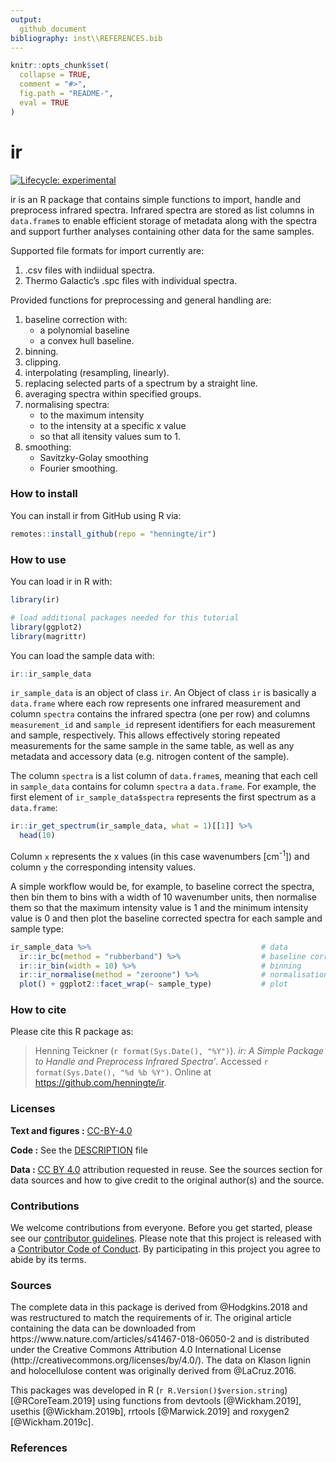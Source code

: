 ```yaml
---
output: 
  github_document
bibliography: inst\\REFERENCES.bib
---
```


<!-- README.md is generated from README.Rmd. Please edit that file -->

```r
knitr::opts_chunk$set(
  collapse = TRUE,
  comment = "#>",
  fig.path = "README-",
  eval = TRUE
)
```

# ir

<!-- badges: start -->
[![Lifecycle: experimental](https://img.shields.io/badge/lifecycle-experimental-orange.svg)](https://www.tidyverse.org/lifecycle/#experimental)
<!-- badges: end -->

ir is an R package that contains simple functions to import, handle and preprocess infrared spectra. Infrared spectra are stored as list columns in `data.frame`s to enable efficient storage of metadata along with the spectra and support further analyses containing other data for the same samples.

Supported file formats for import currently are:

1. .csv files with indiidual spectra.
2. Thermo Galactic's .spc files with individual spectra.

Provided functions for preprocessing and general handling are:

1. baseline correction with:
    * a polynomial baseline
    * a convex hull baseline.
2. binning.
3. clipping.
4. interpolating (resampling, linearly).
5. replacing selected parts of a spectrum by a straight line.
6. averaging spectra within specified groups.
7. normalising spectra:
    * to the maximum intensity
    * to the intensity at a specific x value
    * so that all itensity values sum to 1.
8. smoothing: 
    * Savitzky-Golay smoothing 
    * Fourier smoothing.

### How to install

You can install ir from GitHub using R via:
```r
remotes::install_github(repo = "henningte/ir")
```

### How to use

You can load ir in R with:
```r
library(ir)

# load additional packages needed for this tutorial
library(ggplot2)
library(magrittr)
```

You can load the sample data with:
```r
ir::ir_sample_data
```

`ir_sample_data` is an object of class `ir`. An Object of class `ir` is basically a `data.frame` where each row represents one infrared measurement and column `spectra` contains the infrared spectra (one per row) and columns `measurement_id` and  `sample_id` represent identifiers for each measurement and sample, respectively.
This allows effectively storing repeated measurements for the same sample in the same table, as well as any metadata and accessory data (e.g. nitrogen content of the sample).

The column `spectra` is a list column of `data.frame`s, meaning that each cell in `sample_data` contains for column `spectra` a `data.frame`. For example, the first element of `ir_sample_data$spectra` represents the first spectrum as a `data.frame`:
```r
ir::ir_get_spectrum(ir_sample_data, what = 1)[[1]] %>% 
  head(10)
```

Column `x` represents the x values (in this case wavenumbers [cm<sup>-1</sup>]) and column `y` the corresponding intensity values.

A simple workflow would be, for example, to baseline correct the spectra, then bin them to bins with a width of 10 wavenumber units, then normalise them so that the maximum intensity value is 1 and the minimum intensity value is 0 and then plot the baseline corrected spectra for each sample and sample type:
```r
ir_sample_data %>%                                      # data
  ir::ir_bc(method = "rubberband") %>%                  # baseline correction
  ir::ir_bin(width = 10) %>%                            # binning
  ir::ir_normalise(method = "zeroone") %>%              # normalisation
  plot() + ggplot2::facet_wrap(~ sample_type)           # plot
```

### How to cite

Please cite this R package as:

> Henning Teickner (`r format(Sys.Date(), "%Y")`). _ir: A Simple Package to Handle and Preprocess Infrared Spectra'_. Accessed `r format(Sys.Date(), "%d %b %Y")`. Online at <https://github.com/henningte/ir>.


### Licenses

**Text and figures :**  [CC-BY-4.0](http://creativecommons.org/licenses/by/4.0/)

**Code :** See the [DESCRIPTION](DESCRIPTION) file

**Data :** [CC BY 4.0](https://creativecommons.org/licenses/by/4.0/) attribution requested in reuse. See the sources section for data sources and how to give credit to the original author(s) and the source.

### Contributions

We welcome contributions from everyone. Before you get started, please see our [contributor guidelines](CONTRIBUTING.md). Please note that this project is released with a [Contributor Code of Conduct](CONDUCT.md). By participating in this project you agree to abide by its terms.

### Sources

The complete data in this package is derived from @Hodgkins.2018 and was restructured to match the requirements of ir. The original article containing the data can be downloaded from https://www.nature.com/articles/s41467-018-06050-2 and is distributed under the Creative Commons Attribution 4.0 International License (http://creativecommons.org/licenses/by/4.0/). The data on Klason lignin and holocellulose content was originally derived from @LaCruz.2016.

This packages was developed in R (`r R.Version()$version.string`) [@RCoreTeam.2019] using functions from devtools [@Wickham.2019], usethis [@Wickham.2019b], rrtools [@Marwick.2019] and roxygen2 [@Wickham.2019c].

### References
